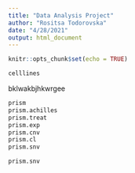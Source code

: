 ```yaml
---
title: "Data Analysis Project"
author: "Rositsa Todorovska"
date: "4/28/2021"
output: html_document
---
```


```r
knitr::opts_chunk$set(echo = TRUE)
```



```r
celllines
```

bklwakbjhkwrgee

```r
prism
prism.achilles
prism.treat
prism.exp
prism.cnv
prism.cl
prism.snv

prism.snv



```


